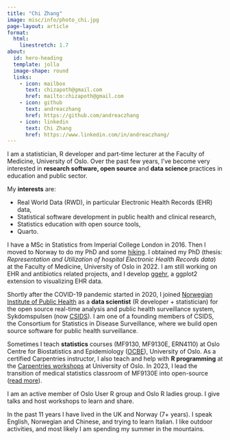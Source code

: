 ```yaml
---
title: "Chi Zhang"
image: misc/info/photo_chi.jpg
page-layout: article
format: 
  html:
    linestretch: 1.7
about:
  id: hero-heading
  template: jolla
  image-shape: round
  links:
    - icon: mailbox
      text: chizapoth@gmail.com
      href: mailto:chizapoth@gmail.com
    - icon: github
      text: andreaczhang
      href: https://github.com/andreaczhang
    - icon: linkedin
      text: Chi Zhang
      href: https://www.linkedin.com/in/andreaczhang/
---
```


::: {#hero-heading}

:::

I am a statistician, R developer and part-time lecturer at the Faculty of Medicine, University of Oslo. Over the past few years, I've become very interested in **research software, open source** and **data science** practices in education and public sector.


My **interests** are: 

* Real World Data (RWD), in particular Electronic Health Records (EHR) data,
* Statistical software development in public health and clinical research,
* Statistics education with open source tools,
* Quarto.


I have a MSc in Statistics from Imperial College London in 2016. Then I moved to Norway to do my PhD and some [hiking](misc info/photo3_chi.jpg). I obtained my PhD (thesis: *Representation and Utilization of hospital Electronic Health Records data*) at the Faculty of Medicine, University of Oslo in 2022. I am still working on EHR and antibiotics related projects, and I develop [ggehr](https://andreaczhang.github.io/ggehr/), a ggplot2 extension to visualizing EHR data.

Shortly after the COVID-19 pandemic started in 2020, I joined [Norwegian Institute of Public Health](https://www.fhi.no/en/) as a **data scientist** (R developer + statistician) for the open source real-time analysis and public health surveillance system, Sykdomspulsen (now [CSIDS](https://www.csids.no)). I am one of a founding members of CSIDS, the Consortium for Statistics in Disease Surveillance, where we build open source software for public health surveillance. 

Sometimes I teach **statistics** courses (MF9130, MF9130E, ERN4110) at Oslo Centre for Biostatistics and Epidemiology ([OCBE](https://www.med.uio.no/imb/english/research/centres/ocbe/)), University of Oslo. As a certified Carpentries instructor, I also teach and help with **R programming** at the [Carpentries workshops](https://www.ub.uio.no/english/libraries/dsc/carpentry-uio/) at University of Oslo. In 2023, I lead the transition of medical statistics classroom of MF9130E into open-source ([read more](https://andreaczhang.github.io/blog/blog_20230717_teaching/)).


I am an active member of Oslo User R group and Oslo R ladies group. I give talks and host workshops to learn and share.

In the past 11 years I have lived in the UK and Norway (7+ years). I speak English, Norwegian and Chinese, and trying to learn Italian. I like outdoor activities, and most likely I am spending my summer in the mountains.


